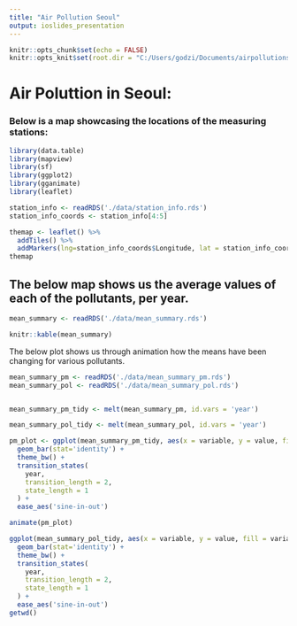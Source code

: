 ```yaml
---
title: "Air Pollution Seoul"
output: ioslides_presentation
---
```


```r
knitr::opts_chunk$set(echo = FALSE)
knitr::opts_knit$set(root.dir = "C:/Users/godzi/Documents/airpollutionseoul")
```

# Air Poluttion in Seoul:
### Below is a map showcasing the locations of the measuring stations:  

  
  

```r

library(data.table)
library(mapview)
library(sf)
library(ggplot2)
library(gganimate)
library(leaflet)

station_info <- readRDS('./data/station_info.rds')
station_info_coords <- station_info[4:5]

themap <- leaflet() %>%
  addTiles() %>%
  addMarkers(lng=station_info_coords$Longitude, lat = station_info_coords$Latitude)
themap


```

## The below map shows us the average values of each of the pollutants, per year. 

```r

mean_summary <- readRDS('./data/mean_summary.rds')

knitr::kable(mean_summary)

```
  
  
    
    

The below plot shows us through animation how the means have been changing for various pollutants. 

```r


mean_summary_pm <- readRDS('./data/mean_summary_pm.rds')
mean_summary_pol <- readRDS('./data/mean_summary_pol.rds')


mean_summary_pm_tidy <- melt(mean_summary_pm, id.vars = 'year')

mean_summary_pol_tidy <- melt(mean_summary_pol, id.vars = 'year')

pm_plot <- ggplot(mean_summary_pm_tidy, aes(x = variable, y = value, fill = variable)) +
  geom_bar(stat='identity') +
  theme_bw() +
  transition_states(
    year,
    transition_length = 2,
    state_length = 1
  ) +
  ease_aes('sine-in-out')

```


``` r

animate(pm_plot)

```



```r

ggplot(mean_summary_pol_tidy, aes(x = variable, y = value, fill = variable)) +
  geom_bar(stat='identity') +
  theme_bw() +
  transition_states(
    year,
    transition_length = 2,
    state_length = 1
  ) +
  ease_aes('sine-in-out')
getwd()

```

